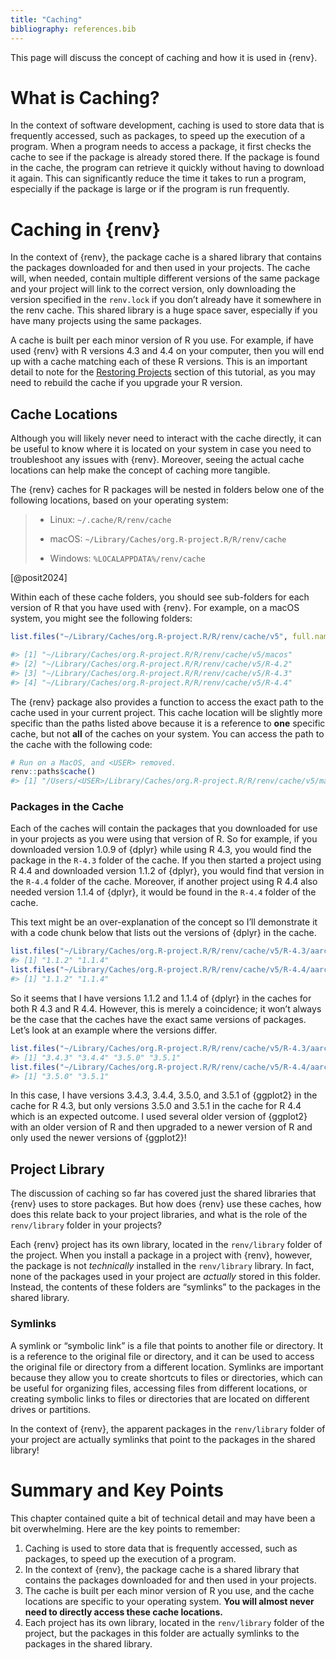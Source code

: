 ```yaml
---
title: "Caching"
bibliography: references.bib
---
```


This page will discuss the concept of caching and how it is used in {renv}.

<!-- -   briefly describe caching and the fact that there are shared libraries -->

<!-- -   discuss how {renv} uses caching -->

<!--     -   shared {renv} library for packages on local system -->

<!--     -   installation of packages, and checks for packages first in the shared library -->

<!--     -   "symlinks" to the shared library in `renv/library` -->

# What is Caching?

In the context of software development, caching is used to store data that is frequently accessed, such as packages, to speed up the execution of a program. When a program needs to access a package, it first checks the cache to see if the package is already stored there. If the package is found in the cache, the program can retrieve it quickly without having to download it again. This can significantly reduce the time it takes to run a program, especially if the package is large or if the program is run frequently.

# Caching in {renv}

In the context of {renv}, the package cache is a shared library that contains the packages downloaded for and then used in your projects. The cache will, when needed, contain multiple different versions of the same package and your project will link to the correct version, only downloading the version specified in the `renv.lock` if you don't already have it somewhere in the renv cache. This shared library is a huge space saver, especially if you have many projects using the same packages.

A cache is built per each minor version of R you use. For example, if have used {renv} with R versions 4.3 and 4.4 on your computer, then you will end up with a cache matching each of these R versions. This is an important detail to note for the [Restoring Projects](restoring_a_project.html) section of this tutorial, as you may need to rebuild the cache if you upgrade your R version.

## Cache Locations

Although you will likely never need to interact with the cache directly, it can be useful to know where it is located on your system in case you need to troubleshoot any issues with {renv}. Moreover, seeing the actual cache locations can help make the concept of caching more tangible.

The {renv} caches for R packages will be nested in folders below one of the following locations, based on your operating system:

> -   Linux: `~/.cache/R/renv/cache`
>
> -   macOS: `~/Library/Caches/org.R-project.R/R/renv/cache`
>
> -   Windows: `%LOCALAPPDATA%/renv/cache`

[@posit2024]

Within each of these cache folders, you should see sub-folders for each version of R that you have used with {renv}. For example, on a macOS system, you might see the following folders:

``` r
list.files("~/Library/Caches/org.R-project.R/R/renv/cache/v5", full.names = T)

#> [1] "~/Library/Caches/org.R-project.R/R/renv/cache/v5/macos"
#> [2] "~/Library/Caches/org.R-project.R/R/renv/cache/v5/R-4.2"
#> [3] "~/Library/Caches/org.R-project.R/R/renv/cache/v5/R-4.3"
#> [4] "~/Library/Caches/org.R-project.R/R/renv/cache/v5/R-4.4"
```

The {renv} package also provides a function to access the exact path to the cache used in your current project. This cache location will be slightly more specific than the paths listed above because it is a reference to **one** specific cache, but not **all** of the caches on your system. You can access the path to the cache with the following code:

``` r
# Run on a MacOS, and <USER> removed. 
renv::paths$cache()
#> [1] "/Users/<USER>/Library/Caches/org.R-project.R/R/renv/cache/v5/macos/R-4.4/aarch64-apple-darwin20"
```


### Packages in the Cache

Each of the caches will contain the packages that you downloaded for use in your projects as you were using that version of R. So for example, if you downloaded version 1.0.9 of {dplyr} while using R 4.3, you would find the package in the `R-4.3` folder of the cache. If you then started a project using R 4.4 and downloaded version 1.1.2 of {dplyr}, you would find that version in the `R-4.4` folder of the cache. Moreover, if another project using R 4.4 also needed version 1.1.4 of {dplyr}, it would be found in the `R-4.4` folder of the cache.

This text might be an over-explanation of the concept so I'll demonstrate it with a code chunk below that lists out the versions of {dplyr} in the cache.

``` r
list.files("~/Library/Caches/org.R-project.R/R/renv/cache/v5/R-4.3/aarch64-apple-darwin20/dplyr")
#> [1] "1.1.2" "1.1.4"
list.files("~/Library/Caches/org.R-project.R/R/renv/cache/v5/R-4.4/aarch64-apple-darwin20/dplyr")
#> [1] "1.1.2" "1.1.4"
```

So it seems that I have versions 1.1.2 and 1.1.4 of {dplyr} in the caches for both R 4.3 and R 4.4. However, this is merely a coincidence; it won't always be the case that the caches have the exact same versions of packages. Let's look at an example where the versions differ.

``` r
list.files("~/Library/Caches/org.R-project.R/R/renv/cache/v5/R-4.3/aarch64-apple-darwin20/ggplot2")
#> [1] "3.4.3" "3.4.4" "3.5.0" "3.5.1"
list.files("~/Library/Caches/org.R-project.R/R/renv/cache/v5/R-4.4/aarch64-apple-darwin20/ggplot2")
#> [1] "3.5.0" "3.5.1"
```

In this case, I have versions 3.4.3, 3.4.4, 3.5.0, and 3.5.1 of {ggplot2} in the cache for R 4.3, but only versions 3.5.0 and 3.5.1 in the cache for R 4.4 which is an expected outcome. I used several older version of {ggplot2} with an older version of R and then upgraded to a newer version of R and only used the newer versions of {ggplot2}!

## Project Library

The discussion of caching so far has covered just the shared libraries that {renv} uses to store packages. But how does {renv} use these caches, how does this relate back to your project libraries, and what is the role of the `renv/library` folder in your projects?

Each {renv} project has its own library, located in the `renv/library` folder of the project. When you install a package in a project with {renv}, however, the package is not *technically* installed in the `renv/library` library. In fact, none of the packages used in your project are *actually* stored in this folder. Instead, the contents of these folders are "symlinks" to the packages in the shared library. 

### Symlinks

A symlink or "symbolic link" is a file that points to another file or directory. It is a reference to the original file or directory, and it can be used to access the original file or directory from a different location. Symlinks are important because they allow you to create shortcuts to files or directories, which can be useful for organizing files, accessing files from different locations, or creating symbolic links to files or directories that are located on different drives or partitions.

In the context of {renv}, the apparent packages in the `renv/library` folder of your project are actually symlinks that point to the packages in the shared library!


# Summary and Key Points

This chapter contained quite a bit of technical detail and may have been a bit overwhelming. Here are the key points to remember:

1. Caching is used to store data that is frequently accessed, such as packages, to speed up the execution of a program.
2. In the context of {renv}, the package cache is a shared library that contains the packages downloaded for and then used in your projects.
3. The cache is built per each minor version of R you use, and the cache locations are specific to your operating system. **You will almost never need to directly access these cache locations.**
4. Each project has its own library, located in the `renv/library` folder of the project, but the packages in this folder are actually symlinks to the packages in the shared library.






